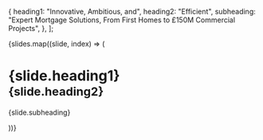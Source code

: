   {
    heading1: "Innovative, Ambitious, and",
    heading2: "Efficient",
    subheading:
      "Expert Mortgage Solutions, From First Homes to £150M Commercial Projects",
  },
];


<div className="z-50 overflow-hidden pt-5">
  <Slider>
    {slides.map((slide, index) => (
      <div key={index} className="text-center">
        <h1 className="mb-6 font-rubik text-2xl font-semibold uppercase tracking-tight text-sky-950 text-shadow-white-border md:text-3xl xl:text-5xl">
          {slide.heading1}
          <br />
          <small className="text-2xl text-white text-shadow-black-border md:text-3xl xl:text-5xl">
            {slide.heading2}
          </small>
        </h1>
        <p className="text-md mb-6 text-shadow-black-border md:text-lg">
          {slide.subheading}
        </p>
      </div>
    ))}
  </Slider>
</div>
